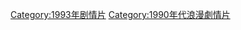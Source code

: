 {{DEFAULTSORT:1993}}
[[Category:1993年剧情片|Category:1993年剧情片]]
[[Category:1990年代浪漫劇情片|Category:1990年代浪漫劇情片]]